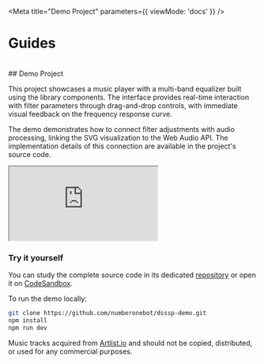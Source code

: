 
<Meta
  title="Demo Project"
  parameters={{ viewMode: 'docs' }}
/>

# Guides
<br/>
## Demo Project

This project showcases a music player with a multi-band equalizer built using the library components. The interface provides real-time interaction with filter parameters through drag-and-drop controls, with immediate visual feedback on the frequency response curve.

The demo demonstrates how to connect filter adjustments with audio processing, linking the SVG visualization to the Web Audio API. The implementation details of this connection are available in the project's source code.

<div style={{ width: '100%', overflow: 'auto' }}>
<iframe src="https://numberonebot.github.io/dsssp-demo/" style={{
  margin: '12px 0 24px',
  width: '848px',
  height: '730px',
  border: 0,
  borderRadius: '3px',
  overflow: 'hidden'
}} title="DSSSP Demo"></iframe>
</div>


### Try it yourself

You can study the complete source code in its dedicated [repository](https://github.com/NumberOneBot/dsssp-demo) or open it on [CodeSandbox](https://codesandbox.io/p/github/NumberOneBot/dsssp-demo/main).

To run the demo locally:

```bash
git clone https://github.com/numberonebot/dsssp-demo.git
npm install
npm run dev
```

Music tracks acquired from [Artlist.io](https://artlist.io) and should not be copied, distributed, or used for any commercial purposes.
